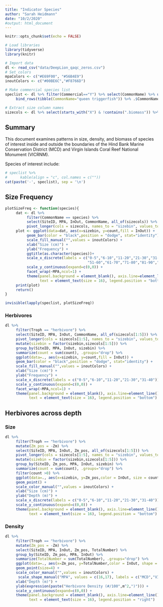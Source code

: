 ```yaml
---
title: "Indicator Species"
author: "Sarah Heidmann"
date: "10/2/2020"
#output: html_document
---
```


```r
knitr::opts_chunk$set(echo = FALSE)
```
```r
# Load libraries
library(tidyverse)
library(knitr)
```
```r
# Import data
dl <- read_csv("data/DeepLion_qaqc_zeros.csv")
# Set colors
mpaColors <- c("#E69F00", "#56B4E9")
inoutColors <- c("#00BE6C","#F8766D")

# Make commercial species list
speclist <- dl %>% filter(Commercial=="Y") %>% select(CommonName) %>% unique() %>% 
     bind_rows(tibble(CommonName="queen triggerfish")) %>% .$CommonName

# Extract size column names
sizecols <- dl %>% select(starts_with("X") & !contains(".biomass")) %>% names() %>% .[1:11]
```

## Summary

This document examines patterns in size, density, and biomass of species of interest inside and outside the boundaries of the Hind Bank Marine Conservation District (MCD) and Virgin Islands Coral Reef National Monument (VICRNM).

Species of interest include:

```r
# speclist %>%
#      kable(align = "c", col.names = c(""))
cat(paste('-', speclist), sep = '\n') 
```

## Size Frequency
```r
plotSizeFreq <- function(species){
     dat <- dl %>%
          filter(CommonName == species) %>%
          select(SiteID, MPA, InOut, CommonName, all_of(sizecols)) %>%
          pivot_longer(cols = sizecols, names_to = "sizebin", values_to = "count")
     plot <- ggplot(data=dat, aes(x=sizebin, y=count,fill = InOut)) +
          geom_bar(color = "black",position = "dodge", stat="identity") +
          scale_fill_manual("",values = inoutColors) +
          xlab("Size (cm)") +
          ylab("Frequency") +
          ggtitle(as.character(species))+
          scale_x_discrete(labels = c("0-5","6-10","11-20","21-30","31-40","41-50",
                                      "51-60","61-70","71-80","81-90","91-100")) +
          scale_y_continuous(expand=c(0,0)) +
          facet_wrap(~MPA,ncol=1) +
          theme(panel.background = element_blank(), axis.line=element_line(),
                text = element_text(size = 16), legend.position = "bottom")
     print(plot)
     return()
}

invisible(lapply(speclist, plotSizeFreq))
```

### Herbivores
```r
dl %>%
     filter(Troph == "herbivore") %>%
     select(SiteID, MPA, InOut, CommonName, all_of(sizecols[1:5])) %>%
     pivot_longer(cols = sizecols[1:5], names_to = "sizebin", values_to = "count") %>%
     mutate(sizebin = factor(sizebin,sizecols[1:5])) %>%
     group_by(SiteID, MPA, InOut, sizebin) %>%
     summarize(count = sum(count), .groups="drop") %>%
     ggplot(data=., aes(x=sizebin, y=count,fill = InOut)) +
     geom_bar(color = "black",position = "dodge", stat="identity") +
     scale_fill_manual("",values = inoutColors) +
     xlab("Size (cm)") +
     ylab("Frequency") +
     scale_x_discrete(labels = c("0-5","6-10","11-20","21-30","31-40")) +
     scale_y_continuous(expand=c(0,0)) +
     facet_wrap(~MPA,ncol=1) +
     theme(panel.background = element_blank(), axis.line=element_line(),
           text = element_text(size = 16), legend.position = "bottom")
```

## Herbivores across depth

### Size

```r
dl %>%
     filter(Troph == "herbivore") %>%
     mutate(Zm_pos = -Zm) %>%
     select(SiteID, MPA, InOut, Zm_pos, all_of(sizecols[1:5])) %>%
     pivot_longer(cols = sizecols[1:5], names_to = "sizebin", values_to = "count") %>%
     mutate(sizebin = factor(sizebin,sizecols[1:5])) %>%
     group_by(SiteID, Zm_pos, MPA, InOut, sizebin) %>%
     summarize(count = sum(count), .groups="drop") %>%
     filter(count >0) %>%
     ggplot(data=., aes(x=sizebin, y=Zm_pos,color = InOut, size = count)) +
     geom_point() +
     scale_color_manual("",values = inoutColors) +
     xlab("Size (cm)") +
     ylab("Depth (m)") +
     scale_x_discrete(labels = c("0-5","6-10","11-20","21-30","31-40")) +
     scale_y_continuous(expand=c(0,0)) +
     theme(panel.background = element_blank(), axis.line=element_line(),
           text = element_text(size = 16), legend.position = "bottom")
```

### Density
```r
dl %>%
     filter(Troph == "herbivore") %>%
     mutate(Zm_pos = -Zm) %>%
     select(SiteID, MPA, InOut, Zm_pos, TotalNumber) %>%
     group_by(SiteID, Zm_pos, MPA, InOut) %>%
     summarize(TotalNumber = sum(TotalNumber), .groups="drop") %>%
     ggplot(data=., aes(x=Zm_pos, y=TotalNumber,color = InOut, shape = MPA)) +
     geom_point(size=4) +
     scale_color_manual("",values = inoutColors) +
      scale_shape_manual("MPA", values = c(16,17), labels = c("MCD","VICRNM")) +
     xlab("Depth (m)") +
     ylab(expression(paste("Herbivore Density (#/100",m^2,")"))) +
     scale_y_continuous(expand=c(0,0)) +
     theme(panel.background = element_blank(), axis.line=element_line(),
           text = element_text(size = 16), legend.position = "right")
```

